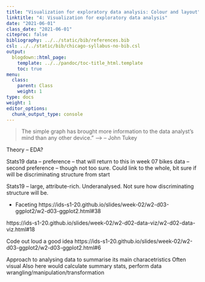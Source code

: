 ```yaml
---
title: "Visualization for exploratory data analysis: Colour and layout"
linktitle: "4: Visualization for exploratory data analysis"
date: "2021-06-01"
class_date: "2021-06-01"
citeproc: false
bibliography: ../../static/bib/references.bib
csl: ../../static/bib/chicago-syllabus-no-bib.csl
output:
  blogdown::html_page:
    template: ../../pandoc/toc-title_html.template
    toc: true
menu:
  class:
    parent: Class
    weight: 1
type: docs
weight: 1
editor_options:
  chunk_output_type: console
---
```


> The simple graph has brought more information to the data analyst's mind than any other device." --> -- John Tukey

Theory -- EDA?

Stats19 data -- preference -- that will return to this in week 07
bikes data -- second preference -- though not too sure. Could link to the whole, bit sure if will be discriminating structure from start

Stats19 -- large, attribute-rich. Underanalysed. Not sure how discriminating structure will be.


* Faceting
https://ids-s1-20.github.io/slides/week-02/w2-d03-ggplot2/w2-d03-ggplot2.html#38

https://ids-s1-20.github.io/slides/week-02/w2-d02-data-viz/w2-d02-data-viz.html#18

Code out loud a good idea
https://ids-s1-20.github.io/slides/week-02/w2-d03-ggplot2/w2-d03-ggplot2.html#6


Approach to analysing data to summarise its main characetristics
Often visual
Also here would calculate summary stats, perform data wrangling/manipulation/transformation
